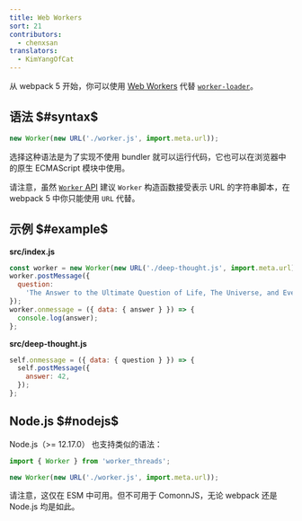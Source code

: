 ```yaml
---
title: Web Workers
sort: 21
contributors:
  - chenxsan
translators:
  - KimYangOfCat
---
```


从 webpack 5 开始，你可以使用 [Web Workers](https://developer.mozilla.org/en-US/docs/Web/API/Web_Workers_API/Using_web_workers) 代替 [`worker-loader`](https://github.com/webpack-contrib/worker-loader)。

## 语法 $#syntax$

```js
new Worker(new URL('./worker.js', import.meta.url));
```

选择这种语法是为了实现不使用 bundler 就可以运行代码，它也可以在浏览器中的原生 ECMAScript 模块中使用。

请注意，虽然 [`Worker` API](https://developer.mozilla.org/en-US/docs/Web/API/Worker/Worker) 建议 `Worker` 构造函数接受表示 URL 的字符串脚本，在 webpack 5 中你只能使用 `URL` 代替。

## 示例 $#example$

**src/index.js**

```js
const worker = new Worker(new URL('./deep-thought.js', import.meta.url));
worker.postMessage({
  question:
    'The Answer to the Ultimate Question of Life, The Universe, and Everything.',
});
worker.onmessage = ({ data: { answer } }) => {
  console.log(answer);
};
```

**src/deep-thought.js**

```js
self.onmessage = ({ data: { question } }) => {
  self.postMessage({
    answer: 42,
  });
};
```

## Node.js $#nodejs$

Node.js（>= 12.17.0） 也支持类似的语法：

```js
import { Worker } from 'worker_threads';

new Worker(new URL('./worker.js', import.meta.url));
```

请注意，这仅在 ESM 中可用。但不可用于 ComonnJS，无论 webpack 还是 Node.js 均是如此。
